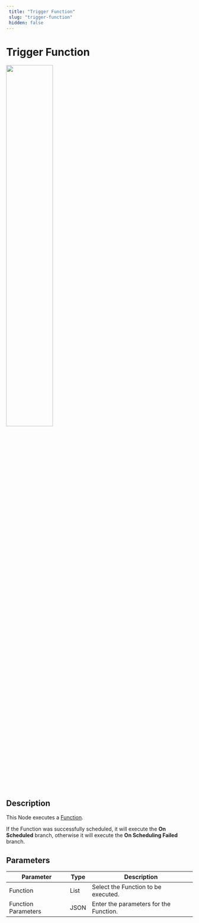 ```yaml
---
 title: "Trigger Function" 
 slug: "trigger-function" 
 hidden: false 
---
```

# Trigger Function

<Frame>
  <img class="image-center" src="../../../../../_assets/ai/build/node-reference/services/trigger-function.png" width="50%" />
</Frame>

## Description

This Node executes a [Function](../../functions.md).

If the Function was successfully scheduled, it will execute the **On Scheduled** branch, otherwise it will execute the **On Scheduling Failed** branch.

## Parameters

| Parameter           | Type | Description                            |
|---------------------|------|----------------------------------------|
| Function            | List | Select the Function to be executed.    |
| Function Parameters | JSON | Enter the parameters for the Function. |
